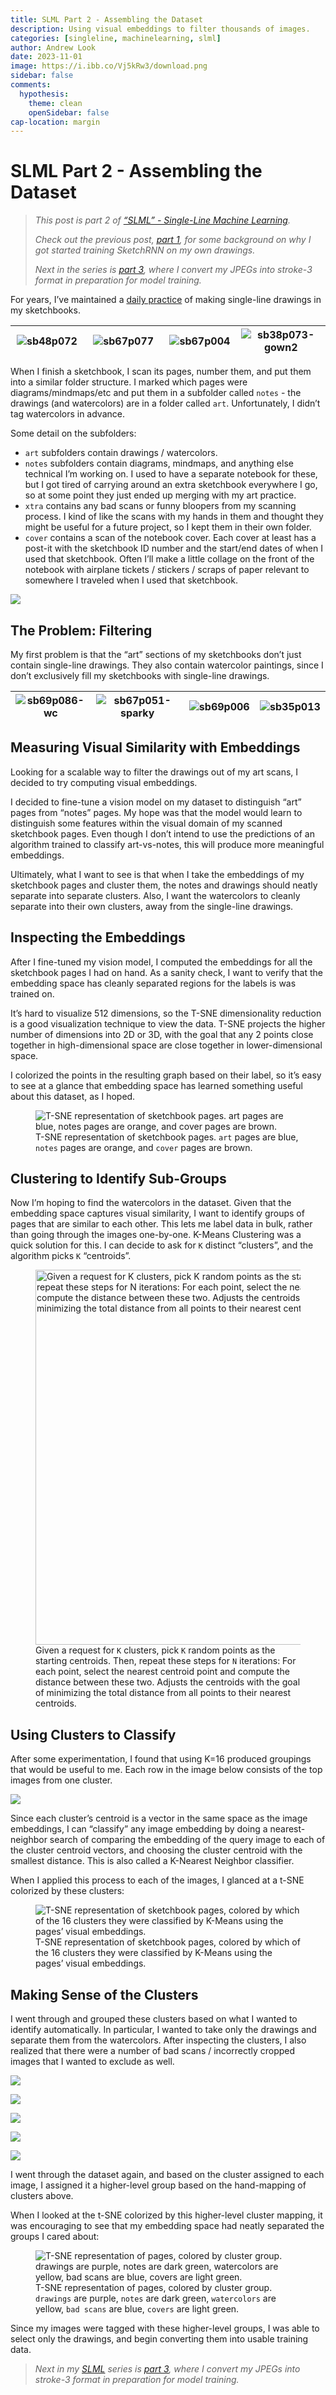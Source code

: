 ```yaml
---
title: SLML Part 2 - Assembling the Dataset
description: Using visual embeddings to filter thousands of images.
categories: [singleline, machinelearning, slml]
author: Andrew Look
date: 2023-11-01
image: https://i.ibb.co/Vj5kRw3/download.png
sidebar: false
comments:
  hypothesis:
    theme: clean
    openSidebar: false
cap-location: margin
---
```


# SLML Part 2 - Assembling the Dataset

> _This post is part 2 of ["SLML" - Single-Line Machine Learning](/projects/slml.qmd)._
> 
> _Check out the previous post, [part 1](./slml_part1.qmd), for some background on why I got started training SketchRNN on my own drawings._
>
> _Next in the series is [part 3](./slml_part3.qmd), where I convert my JPEGs into stroke-3 format in preparation for model training._

For years, I've maintained a [daily practice](./slml_part0.qmd) of making single-line drawings in my sketchbooks. 

:::{.column-page}
| ![sb48p072](https://i.ibb.co/TrdbwR2/sb48p072.jpg) | ![sb67p077](https://i.ibb.co/xfqZZF0/sb67p077.jpg)<br> | ![sb67p004](https://i.ibb.co/5MtbpVL/sb67p004.jpg) | ![sb38p073-gown2](https://i.ibb.co/RvJ6DpK/sb38p073-gown2.jpg) |
| -------------------------------------------------- | ------------------------------------------------------ | -------------------------------------------------- | -------------------------------------------------------------- |
:::

When I finish a sketchbook, I scan its pages, number them, and put them into a similar folder structure. I marked which pages were diagrams/mindmaps/etc and put them in a subfolder called `notes` - the drawings (and watercolors) are in a folder called `art`. Unfortunately, I didn't tag watercolors in advance. 

Some detail on the subfolders:

- `art` subfolders contain drawings / watercolors.
- `notes` subfolders contain diagrams, mindmaps, and anything else technical I'm working on. I used to have a separate notebook for these, but I got tired of carrying around an extra sketchbook everywhere I go, so at some point they just ended up merging with my art practice.
- `xtra` contains any bad scans or funny bloopers from my scanning process. I kind of like the scans with my hands in them and thought they might be useful for a future project, so I kept them in their own folder.
- `cover` contains a scan of the notebook cover. Each cover at least has a post-it with the sketchbook ID number and the start/end dates of when I used that sketchbook. Often I'll make a little collage on the front of the notebook with airplane tickets / stickers / scraps of paper relevant to somewhere I traveled when I used that sketchbook.

:::{.column-body}
![](https://i.ibb.co/BjQhB4t/folder-list-view.png)
:::

<!-- 
![folder-icons](https://i.ibb.co/RD2K7SJ/folder-icons.png)
![short-sb-flipping-art2](https://i.ibb.co/6s5qxJp/short-sb-flipping-art2.gif)
-->

## The Problem: Filtering

My first problem is that the "art" sections of my sketchbooks don't just contain single-line drawings. They also contain watercolor paintings, since I don't exclusively fill my sketchbooks with single-line drawings.

:::{.column-page}
| ![sb69p086-wc](https://i.ibb.co/Qrf23tn/sb69p086-wc.jpg) | ![sb67p051-sparky](https://i.ibb.co/Hd4zsKb/sb67p051-sparky.jpg) | ![sb69p006](https://i.ibb.co/0Zr2MNT/sb69p006.jpg) | ![sb35p013](https://i.ibb.co/sFkp4D8/sb35p013.jpg) |
| -------------------------------------------------------- | ---------------------------------------------------------------- | -------------------------------------------------- | -------------------------------------------------- |
:::

## Measuring Visual Similarity with Embeddings

Looking for a scalable way to filter the drawings out of my art scans, I decided to try computing visual embeddings.

<!-- I only labeled "notes" and "art" separately but didn't separate "watercolors" into their own category distinct from "drawings". The labeled data I had turned out to be useful. -->

I decided to fine-tune a vision model on my dataset to distinguish "art" pages from "notes" pages. My hope was that the model would learn to distinguish some features within the visual domain of my scanned sketchbook pages. Even though I don't intend to use the predictions of an algorithm trained to classify art-vs-notes, this will produce more meaningful embeddings.

<!-- In the past, I've found that vision models trained on standard datasets like ImageNet can produce nonsensical results when they're shown black-and-white scanned images. ImageNet consists mostly of photographs, which contain a wide distribution of colors - there aren't a lot of images in there where the majority of pixels are white. -->

Ultimately, what I want to see is that when I take the embeddings of my sketchbook pages and cluster them, the notes and drawings should neatly separate into separate clusters. Also, I want the watercolors to cleanly separate into their own clusters, away from the single-line drawings.

## Inspecting the Embeddings

After I fine-tuned my vision model, I computed the embeddings for all the sketchbook pages I had on hand. As a sanity check, I want to verify that the embedding space has cleanly separated regions for the labels is was trained on. 

It's hard to visualize 512 dimensions, so the T-SNE dimensionality reduction is a good visualization technique to view the data. T-SNE projects the higher number of dimensions into 2D or 3D, with the goal that any 2 points close together in high-dimensional space are close together in lower-dimensional space. 

I colorized the points in the resulting graph based on their label, so it's easy to see at a glance that embedding space has learned something useful about this dataset, as I hoped.

![T-SNE representation of sketchbook pages. `art` pages are blue, `notes` pages are orange, and `cover` pages are brown.](https://i.ibb.co/NmMdwJS/tsne-folders.png)

## Clustering to Identify Sub-Groups

Now I'm hoping to find the watercolors in the dataset. Given that the embedding space captures visual similarity, I want to identify groups of pages that are similar to each other. This lets me label data in bulk, rather than going through the images one-by-one. K-Means Clustering was a quick solution for this. I can decide to ask for `K` distinct "clusters", and the algorithm picks `K` "centroids". 

![Given a request for `K` clusters, pick `K` random points as the starting centroids. Then, repeat these steps for `N` iterations: For each point, select the nearest centroid point and compute the distance between these two. Adjusts the centroids with the goal of minimizing the total distance from all points to their nearest centroids.](https://shabal.in/visuals/kmeans/bottom.gif){width=600}

<!-- https://shabal.in/visuals/kmeans/5.html -->

## Using Clusters to Classify

After some experimentation, I found that using K=16 produced groupings that would be useful to me. Each row in the image below consists of the top images from one cluster.

:::{.column-page}
![](https://i.ibb.co/Vj5kRw3/download.png)
:::

Since each cluster's centroid is a vector in the same space as the image embeddings, I can "classify" any image embedding by doing a nearest-neighbor search of comparing the embedding of the query image to each of the cluster centroid vectors, and choosing the cluster centroid with the smallest distance. This is also called a K-Nearest Neighbor classifier.

When I applied this process to each of the images, I glanced at a t-SNE colorized by these clusters:

![T-SNE representation of sketchbook pages, colored by which of the 16 clusters they were classified by K-Means using the pages' visual embeddings.](https://i.ibb.co/hsbWBGs/tsne-clusters20.png)

<!-- I've also saved the centroids, so that if I add new images I can map them to the same set of clusters. -->

## Making Sense of the Clusters

I went through and grouped these clusters based on what I wanted to identify automatically. In particular, I wanted to take only the drawings and separate them from the watercolors. After inspecting the clusters, I also realized that there were a number of bad scans / incorrectly cropped images that I wanted to exclude as well.

:::{.column-page}
![](https://i.ibb.co/R3fg2X3/download-1.png)

![](https://i.ibb.co/hYq2X4p/download-2.png)

![](https://i.ibb.co/87L8R80/download-3.png)

![](https://i.ibb.co/Pm4t6j7/download-5.png)

![](https://i.ibb.co/k8LNmGN/download-4.png)
:::

I went through the dataset again, and based on the cluster assigned to each image, I assigned it a higher-level group based on the hand-mapping of clusters above. 

When I looked at the t-SNE colorized by this higher-level cluster mapping, it was encouraging to see that my embedding space had neatly separated the groups I cared about:

![T-SNE representation of pages, colored by cluster group. `drawings` are purple, `notes` are dark green, `watercolors` are yellow, `bad scans` are blue, `covers` are light green.](https://i.ibb.co/wQPXG0Q/tsne-clusters5.png)

Since my images were tagged with these higher-level groups, I was able to select only the drawings, and begin converting them into usable training data.

> _Next in my [SLML](/projects/slml.qmd) series is [part 3](./slml_part3.qmd), where I convert my JPEGs into stroke-3 format in preparation for model training._